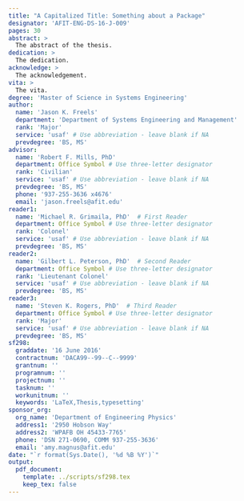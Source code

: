 ```yaml
---
title: "A Capitalized Title: Something about a Package"
designator: 'AFIT-ENG-DS-16-J-009'
pages: 30
abstract: >
  The abstract of the thesis.
dedication: >
  The dedication.
acknowledge: >
  The acknowledgement.
vita: >
  The vita.
degree: 'Master of Science in Systems Engineering'
author:
  name: 'Jason K. Freels'
  department: 'Department of Systems Engineering and Management'
  rank: 'Major'
  service: 'usaf' # Use abbreviation - leave blank if NA
  prevdegree: 'BS, MS'
advisor:
  name: 'Robert F. Mills, PhD'
  department: Office Symbol # Use three-letter designator
  rank: 'Civilian'
  service: 'usaf' # Use abbreviation - leave blank if NA
  prevdegree: 'BS, MS'
  phone: '937-255-3636 x4676'
  email: 'jason.freels@afit.edu'
reader1:
  name: 'Michael R. Grimaila, PhD'  # First Reader
  department: Office Symbol # Use three-letter designator
  rank: 'Colonel'
  service: 'usaf' # Use abbreviation - leave blank if NA
  prevdegree: 'BS, MS'
reader2:
  name: 'Gilbert L. Peterson, PhD'  # Second Reader
  department: Office Symbol # Use three-letter designator
  rank: 'Lieutenant Colonel'
  service: 'usaf' # Use abbreviation - leave blank if NA
  prevdegree: 'BS, MS'
reader3:
  name: 'Steven K. Rogers, PhD'  # Third Reader
  department: Office Symbol # Use three-letter designator
  rank: 'Major'
  service: 'usaf' # Use abbreviation - leave blank if NA
  prevdegree: 'BS, MS'
sf298:
  graddate: '16 June 2016'
  contractnum: 'DACA99--99--C--9999'
  grantnum: ''
  programnum: ''
  projectnum: ''
  tasknum: ''
  workunitnum: ''
  keywords: 'LaTeX,Thesis,typesetting'
sponsor_org:
  org_name: 'Department of Engineering Physics'
  address1: '2950 Hobson Way'
  address2: 'WPAFB OH 45433-7765'
  phone: 'DSN 271-0690, COMM 937-255-3636'
  email: 'amy.magnus@afit.edu'
date: "`r format(Sys.Date(), '%d %B %Y')`"
output: 
  pdf_document:
    template: ../scripts/sf298.tex
    keep_tex: false
---
```

